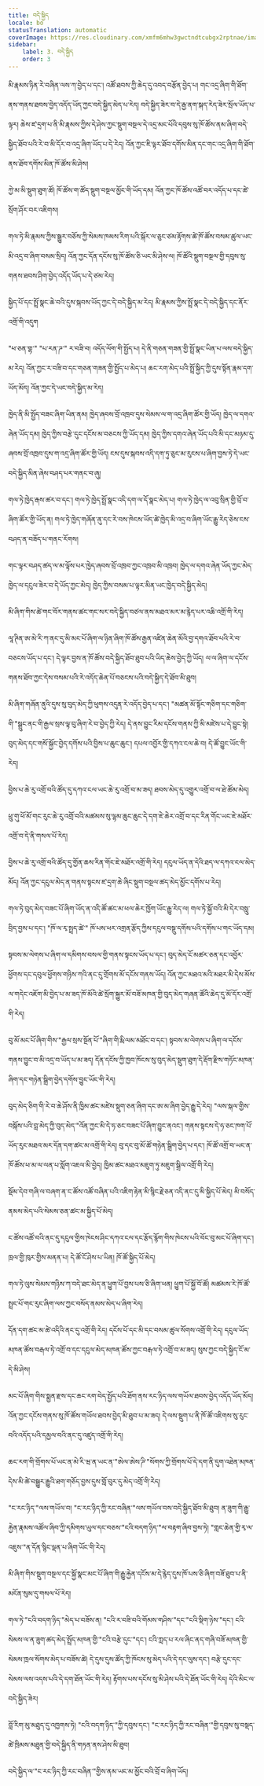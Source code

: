 ```yaml
---
title: བདེ་སྐྱིད
locale: bo
statusTranslation: automatic
coverImage: https://res.cloudinary.com/xmfm6mhw3gwctndtcubgx2rptnae/image/upload/v1741354419/small_cover_la_gran_rebelion_28716e29d2.webp
sidebar:
    label: 3. བདེ་སྐྱིད
    order: 3
---
```

མི་རྣམས་ཉིན་རེ་བཞིན་ལས་ཀ་བྱེད་པ་དང་། འཚོ་ཐབས་ཀྱི་ཆེད་དུ་འབད་བརྩོན་བྱེད་པ། གང་འདྲ་ཞིག་གི་ཐོག་ནས་གནས་ཐབས་བྱེད་འདོད་ཡོད་ཀྱང་བདེ་སྐྱིད་མེད་པ་རེད། བདེ་སྐྱིད་ཟེར་བ་དེ་རྒྱ་ནག་སྐད་རེད་ཟེར་སྲོལ་ཡོད་པ་ལྟར། ཆེས་ཛ་དྲག་པ་ནི་མི་རྣམས་ཀྱིས་དེ་ཤེས་ཀྱང་སྡུག་བསྔལ་དེ་འདྲ་མང་པོའི་དབུས་སུ་ཁོ་ཚོས་ནམ་ཞིག་བདེ་སྐྱིད་ཐོབ་པའི་རེ་བ་མི་དོར་བ་འདྲ་ཞིག་ཡོད་པ་དེ་རེད། འོན་ཀྱང་ཇི་ལྟར་ཐོབ་དགོས་མིན་དང་གང་འདྲ་ཞིག་གི་ཐོག་ནས་ཐོབ་དགོས་མིན་ཁོ་ཚོས་མི་ཤེས།

ཀྱེ་མ་མི་སྡུག་ཐུག་ཚོ། ཁོ་ཚོས་ག་ཚོད་སྡུག་བསྔལ་མྱོང་གི་ཡོད་དམ། འོན་ཀྱང་ཁོ་ཚོས་འཚོ་བར་འདོད་པ་དང་ཚེ་སྲོག་ཤོར་བར་འཇིགས།

གལ་ཏེ་མི་རྣམས་ཀྱིས་སྒྱུར་བཅོས་ཀྱི་སེམས་ཁམས་རིག་པའི་སྐོར་ལ་ཅུང་ཙམ་རྟོགས་ཚེ་ཁོ་ཚོས་བསམ་ཚུལ་ཡང་མི་འདྲ་བ་ཞིག་བསམ་སྲིད། འོན་ཀྱང་དོན་དངོས་སུ་ཁོ་ཚོས་ཅི་ཡང་མི་ཤེས་ལ། ཁོ་ཚོའི་སྡུག་བསྔལ་གྱི་དབུས་སུ་གནས་ཐབས་ཤིག་བྱེད་འདོད་ཡོད་པ་དེ་ཙམ་རེད།

སྐྱིད་པོ་དང་སྤྲོ་སྣང་ཆེ་བའི་དུས་སྐབས་ཡོད་ཀྱང་དེ་བདེ་སྐྱིད་མ་རེད། མི་རྣམས་ཀྱིས་སྤྲོ་སྣང་དེ་བདེ་སྐྱིད་དང་ནོར་འགྲོ་གི་འདུག

"ཕ་ཅན་གྷ་" "པ་རན་ཌ་" ར་བཟི་བ། འདོད་ལོག་གི་སྤྱོད་པ། དེ་ནི་གཅན་གཟན་གྱི་སྤྲོ་སྣང་ཡིན་པ་ལས་བདེ་སྐྱིད་མ་རེད། འོན་ཀྱང་ར་བཟི་བ་དང་གཅན་གཟན་གྱི་སྤྱོད་པ་མེད་པ། ཆང་རག་མེད་པའི་སྤྲོ་སྐྱིད་ཀྱི་དུས་སྟོན་རྣམ་དག་ཡོད་མོད། འོན་ཀྱང་དེ་ཡང་བདེ་སྐྱིད་མ་རེད།

ཁྱེད་ནི་མི་སྤྱོད་བཟང་ཞིག་ཡིན་ནམ། ཁྱེད་ཞབས་བྲོ་འཁྲབ་དུས་སེམས་ལ་ག་འདྲ་ཞིག་ཚོར་གྱི་ཡོད། ཁྱེད་ལ་དགའ་ཞེན་ཡོད་དམ། ཁྱེད་ཀྱིས་བརྩེ་དུང་དངོས་མ་བཅངས་ཀྱི་ཡོད་དམ། ཁྱེད་ཀྱིས་དགའ་ཞེན་ཡོད་པའི་མི་དང་མཉམ་དུ་ཞབས་བྲོ་འཁྲབ་དུས་ག་འདྲ་ཞིག་ཚོར་གྱི་ཡོད། ངས་དུས་སྐབས་འདི་དག་ཏུ་ཅུང་མ་རུངས་པ་ཞིག་བྱས་ཏེ་དེ་ཡང་བདེ་སྐྱིད་མིན་ཞེས་བཤད་པར་གནང་བ་ཞུ།

གལ་ཏེ་ཁྱེད་རྒས་ཚར་བ་དང་། གལ་ཏེ་ཁྱེད་སྤྲོ་སྣང་འདི་དག་ལ་དོ་སྣང་མེད་པ། གལ་ཏེ་ཁྱེད་ལ་འབུ་སྲིན་གྱི་བྲོ་བ་ཞིག་ཚོར་གྱི་ཡོད་ན། གལ་ཏེ་ཁྱེད་གཞོན་ནུ་དང་རེ་བས་ཁེངས་ཡོད་ཚེ་ཁྱེད་མི་འདྲ་བ་ཞིག་ཡོང་རྒྱུ་རེད་ཅེས་ངས་བཤད་ན་བཟོད་པ་གནང་རོགས།

གང་ལྟར་བཤད་ཚད་ལ་མ་ལྟོས་པར་ཁྱེད་ཞབས་བྲོ་འཁྲབ་ཀྱང་འཁྲབ་མི་འཁྲབ། ཁྱེད་ལ་དགའ་ཞེན་ཡོད་ཀྱང་མེད་ཁྱེད་ལ་དངུལ་ཟེར་བ་དེ་ཡོད་ཀྱང་མེད། ཁྱེད་ཀྱིས་བསམ་པ་ལྟར་མིན་ཡང་ཁྱེད་བདེ་སྐྱིད་མེད།

མི་ཞིག་གིས་ཚེ་གང་བོར་གནས་ཚང་གང་སར་བདེ་སྐྱིད་བཙལ་ནས་མཐའ་མར་མ་རྙེད་པར་འཆི་འགྲོ་གི་རེད།

ལཱ་ཊིན་ཨ་མེ་རི་ཀ་ནང་དུ་མི་མང་པོ་ཞིག་ལ་ཉིན་ཞིག་ཁོ་ཚོས་རྒྱན་འཛིན་ཆེན་མོའི་བྱ་དགའ་ཐོབ་པའི་རེ་བ་བཅངས་ཡོད་པ་དང་། དེ་ལྟར་བྱས་ན་ཁོ་ཚོས་བདེ་སྐྱིད་ཐོབ་ཐུབ་པའི་ཡིད་ཆེས་བྱེད་ཀྱི་ཡོད། ལ་ལ་ཞིག་ལ་དངོས་གནས་ཐོབ་ཀྱང་དེས་བསམ་པའི་རེ་འདོད་ཆེན་པོ་བཅངས་པའི་བདེ་སྐྱིད་དེ་ཐོབ་མི་ཐུབ།

མི་ཞིག་གཞོན་ནུའི་དུས་སུ་བུད་མེད་ཀྱི་ཕུགས་འདུན་རེ་འདོད་བྱེད་པ་དང་། "མཚན་མོ་སྟོང་གཅིག་དང་གཅིག་གི་"སྒྲུང་ནང་གི་རྒྱལ་སྲས་ལྟ་བུ་ཞིག་རེ་བ་བྱེད་ཀྱི་རེད། དེ་ནས་བྱུང་རིམ་དངོས་གནས་ཀྱི་མི་མཛེས་པ་དེ་བྱུང་སྟེ། བུད་མེད་དང་གསོ་སྐྱོང་བྱེད་དགོས་པའི་བྱིས་པ་ཆུང་ཆུང་། དཔལ་འབྱོར་གྱི་དཀའ་ངལ་ཆེ་བ། དེ་ཚོ་བྱུང་ཡོང་གི་རེད།

བྱིས་པ་ཆེ་རུ་འགྲོ་བའི་ཚོད་དུ་དཀའ་ངལ་ཡང་ཆེ་རུ་འགྲོ་བ་མ་ཟད། ཐབས་མེད་དུ་འགྱུར་འགྲོ་བ་ལ་ཐེ་ཚོམ་མེད།

ཕྲུ་གུ་ཕོ་མོ་གང་རུང་ཆེ་རུ་འགྲོ་བའི་མཚམས་སུ་ལྷམ་ཆུང་ཆུང་དེ་དག་ཇེ་ཆེར་འགྲོ་བ་དང་རིན་གོང་ཡང་ཇེ་མཐོར་འགྲོ་བ་དེ་ནི་གསལ་པོ་རེད།

བྱིས་པ་ཆེ་རུ་འགྲོ་བའི་ཚོད་དུ་གྱོན་ཆས་རིན་གོང་ཇེ་མཐོར་འགྲོ་གི་རེད། དངུལ་ཡོད་ན་དེའི་ཐད་ལ་དཀའ་ངལ་མེད་མོད། འོན་ཀྱང་དངུལ་མེད་ན་གནས་སྟངས་ཛ་དྲག་ཆེ་ཞིང་སྡུག་བསྔལ་ཚད་མེད་མྱོང་དགོས་པ་རེད།

གལ་ཏེ་བུད་མེད་བཟང་པོ་ཞིག་ཡོད་ན་འདི་ཚོ་ཚང་མ་ཕལ་ཆེར་ཁྱོག་ཡོང་རྒྱུ་རེད་ལ། གལ་ཏེ་སྐྱོ་བའི་མི་དེར་བསླུ་བྲིད་བྱས་པ་དང་། "ཁོ་ལ་རྭ་སྤྲད་ཚེ་" ཁོ་པས་ཕར་འགྲན་རྩོད་ཀྱིས་དངུལ་བསྡུ་དགོས་པའི་དགོས་པ་གང་ཡོད་དམ།

སྟབས་མ་ལེགས་པ་ཞིག་ལ་དམིགས་བསལ་གྱི་གནས་སྟངས་ཡོད་པ་དང་། བུད་མེད་ངོ་མཚར་ཅན་དང་འབྱོར་ཕྱོགས་དང་དབུལ་ཕྱོགས་གཉིས་ཀའི་ནང་དུ་གྲོགས་མོ་དངོས་གནས་ཡོད། འོན་ཀྱང་མཐའ་མའི་མཐར་མི་དེས་མོས་ལ་གདེང་འཇོག་མི་བྱེད་པ་མ་ཟད་ཁོ་མོའི་ཚེ་སྲོག་སྐྱུར་མོ་བཟོ་མཁན་གྱི་བུད་མེད་གཞན་ཚོའི་ཆེད་དུ་མོ་དོར་འགྲོ་གི་རེད།

བུ་མོ་མང་པོ་ཞིག་གིས་"རྒྱལ་སྲས་སྔོན་པོ་"ཞིག་གི་རྨི་ལམ་མཐོང་བ་དང་། སྟབས་མ་ལེགས་པ་ཞིག་ལ་དངོས་གནས་བྱུང་བ་མི་འདྲ་བ་ཡོད་པ་མ་ཟད། དོན་དངོས་ཀྱི་ཁྱབ་ཁོངས་སུ་བུད་མེད་སྡུག་ཐུག་དེ་རྡོག་རྫིས་གཏོང་མཁན་ཞིག་དང་གཉེན་སྒྲིག་བྱེད་དགོས་བྱུང་ཡོང་གི་རེད།

བུད་མེད་ཅིག་གི་རེ་བ་ཆེ་ཤོས་ནི་ཁྱིམ་ཚང་མཛེས་སྡུག་ཅན་ཞིག་དང་ཨ་མ་ཞིག་བྱེད་རྒྱུ་དེ་རེད། "ལས་སྐལ་གྱིས་བསྐོས་པའི་བླ་མེད་ཀྱི་བུད་མེད་"འོན་ཀྱང་མི་དེ་ཧ་ཅང་བཟང་པོ་ཞིག་བྱུང་ནའང་། གནས་སྟངས་དེ་ཧ་ཅང་ཁག་པོ་ཡོད་རུང་མཐའ་མར་དོན་དག་ཚང་མ་འགྲོ་གི་རེད། བུ་དང་བུ་མོ་ཚོ་གཉེན་སྒྲིག་བྱེད་པ་དང་། ཁོ་ཚོ་འགྲོ་བ་ཡང་ན་ཁོ་ཚོས་ཕ་མ་ལ་ལན་པ་སློག་འཇལ་མི་བྱེད། ཁྱིམ་ཚང་མཐའ་མཇུག་ཏུ་མཇུག་སྒྲིལ་འགྲོ་གི་རེད།

སྡོམ་དེབ་གཞི་ལ་བཞག་ན་ང་ཚོས་འཚོ་བཞིན་པའི་འཇིག་རྟེན་མི་སྙིང་རྗེ་ཅན་འདི་ནང་དུ་མི་སྐྱིད་པོ་མེད། མི་བསོད་ནམས་མེད་པའི་སེམས་ཅན་ཚང་མ་སྐྱིད་པོ་མེད།

ང་ཚོས་འཚོ་བའི་ནང་དུ་དངུལ་གྱིས་ཁེངས་ཤིང་དཀའ་ངལ་དང་རྩོད་རྙོག་གིས་ཁེངས་པའི་བོང་བུ་མང་པོ་ཞིག་དང་། ཁྲལ་གྱི་ཁུར་གྱིས་མནན་པ། དེ་ཚོ་ངོ་ཤེས་པ་ཡིན། ཁོ་ཚོ་སྐྱིད་པོ་མེད།

གལ་ཏེ་ལུས་སེམས་གཉིས་ཀ་བདེ་ཐང་མེད་ན་ཕྱུག་པོ་བྱས་པས་ཅི་ཞིག་ཕན། ཕྱུག་པོ་སྐྱོ་བོ་ཚོ། མཚམས་རེ་ཁོ་ཚོ་སྤྲང་པོ་གང་རུང་ཞིག་ལས་ཀྱང་བསོད་ནམས་མེད་པ་ཞིག་རེད།

དོན་དག་ཚང་མ་ཚེ་འདིའི་ནང་དུ་འགྲོ་གི་རེད། དངོས་པོ་དང་མི་དང་བསམ་ཚུལ་སོགས་འགྲོ་གི་རེད། དངུལ་ཡོད་མཁན་ཚོས་བརྒལ་ཏེ་འགྲོ་བ་དང་དངུལ་མེད་མཁན་ཚོས་ཀྱང་བརྒལ་ཏེ་འགྲོ་བ་མ་ཟད། སུས་ཀྱང་བདེ་སྐྱིད་ངོ་མ་དེ་མི་ཤེས།

མང་པོ་ཞིག་གིས་སྨྱན་རྫས་དང་ཆང་རག་བེད་སྤྱོད་པའི་ཐོག་ནས་རང་ཉིད་ལས་གཡོལ་ཐབས་བྱེད་འདོད་ཡོད་མོད། འོན་ཀྱང་དངོས་གནས་སུ་ཁོ་ཚོས་གཡོལ་ཐབས་བྱེད་མི་ཐུབ་པ་མ་ཟད། དེ་ལས་སྡུག་པ་ནི་ཁོ་ཚོ་འཇིགས་སུ་རུང་བའི་འདོད་པའི་དམྱལ་བའི་ནང་དུ་འཛུད་འགྲོ་གི་རེད།

ཆང་རག་གི་གྲོགས་པོ་ཡང་ན་མེ་རི་ཝ་ན་ཡང་ན་"ཨེལ་ཨེས་ཌི་"སོགས་ཀྱི་གྲོགས་པོ་དེ་དག་ནི་དུག་འཐེན་མཁན་དེས་མི་ཚེ་བསྒྱུར་རྒྱུའི་ཐག་གཅོད་བྱས་དུས་གློ་བུར་དུ་མེད་འགྲོ་གི་རེད།

"ང་རང་ཉིད་"ལས་གཡོལ་བ། "ང་རང་ཉིད་ཀྱི་རང་བཞིན་"ལས་གཡོལ་བས་བདེ་སྐྱིད་ཐོབ་མི་ཐུབ། ན་ཟུག་གི་རྒྱུ་རྐྱེན་རྣམས་འཚོལ་ཞིབ་ཀྱི་དམིགས་ཡུལ་དང་བཅས་"ངའི་བདག་ཉིད་"ལ་བརྟག་ཞིབ་བྱས་ཏེ། "གླང་ཆེན་གྱི་རྭ་ལ་འཇུས་"ན་དོན་སྙིང་ལྡན་པ་ཞིག་ཡོང་གི་རེད།

མི་ཞིག་གིས་སྡུག་བསྔལ་དང་སྐྱོ་སྣང་མང་པོ་ཞིག་གི་རྒྱུ་རྐྱེན་དངོས་མ་དེ་རྙེད་དུས་ཁོ་པས་ཅི་ཞིག་བཟོ་ཐུབ་པ་ནི་མངོན་སུམ་དུ་གསལ་པོ་རེད།

གལ་ཏེ་"ངའི་བདག་ཉིད་"མེད་པ་བཟོས་ན། "ངའི་ར་བཟི་བའི་གོམས་གཤིས་"དང་"ངའི་སྡིག་ཉེས་"དང་། ངའི་སེམས་ལ་ན་ཟུག་ཚད་མེད་སྤྲོད་མཁན་གྱི་"ངའི་བརྩེ་དུང་"དང་། ངའི་ཀླད་པ་རལ་ཞིང་ནད་གཞི་བཟོ་མཁན་གྱི་སེམས་ཁྲལ་སོགས་མེད་པ་བཟོས་ཚེ། དེ་དུས་དུས་ཚོད་ཀྱི་ཁོངས་སུ་མེད་པའི་དེ་དང་ལུས་དང་། བརྩེ་དུང་དང་སེམས་ལས་འདས་པའི་དེ་དག་ཐོན་ཡོང་གི་རེད། རྟོགས་པས་དངོས་སུ་མི་ཤེས་པའི་དེ་ཐོན་ཡོང་གི་རེད། དེའི་མིང་ལ་བདེ་སྐྱིད་ཟེར།

བློ་རིག་མུ་མཐུད་དུ་འཁྱགས་ཏེ། "ངའི་བདག་ཉིད་"ཀྱི་དབུས་དང་། "ང་རང་ཉིད་ཀྱི་རང་བཞིན་"གྱི་དབུས་སུ་བསྡད་ཚེ་ཁྲིམས་མཐུན་གྱི་བདེ་སྐྱིད་ནི་གཏན་ནས་ཤེས་མི་ཐུབ།

བདེ་སྐྱིད་ལ་"ང་རང་ཉིད་ཀྱི་རང་བཞིན་"གྱིས་ནམ་ཡང་མ་མྱོང་བའི་བྲོ་བ་ཞིག་ཡོད།

